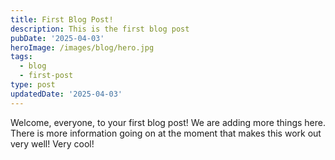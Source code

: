 ```yaml
---
title: First Blog Post!
description: This is the first blog post
pubDate: '2025-04-03'
heroImage: /images/blog/hero.jpg
tags:
  - blog
  - first-post
type: post
updatedDate: '2025-04-03'
---
```

Welcome, everyone, to your first blog post! We are adding more things here. There is more information going on at the moment that makes this work out very well! Very cool!
